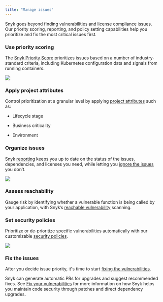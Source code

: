 ```yaml
---
title: "Manage issues"
---
```


Snyk goes beyond finding vulnerabilities and license compliance issues. Our priority scoring, reporting, and policy setting capabilities help you prioritize and fix the most critical issues first.

### Use priority scoring

The [Snyk Priority Score](/manage-issues/issue-management/priority-score) prioritizes issues based on a number of industry-standard criteria, including Kubernetes configuration data and signals from running containers.

![](/images/image%20(292).png)

### Apply project attributes

Control prioritization at a granular level by applying [project attributes](/manage-issues/introduction-to-snyk-projects/project-attributes) such as:

* Lifecycle stage

* Business criticality

* Environment

### Organize issues

Snyk [reporting](https://github.com/snyk/user-docs/blob/main/docs/features/fixing-and-prioritizing-issues/broken-reference/README.md) keeps you up to date on the status of the issues, dependencies, and licenses you need, while letting you [ignore the issues](/manage-issues/issue-management/ignore-issues) you don’t.

![](/images/image%20(312)%20(1).png)

### Assess reachability

Gauge risk by identifying whether a vulnerable function is being called by your application, with Snyk’s [reachable vulnerability](/manage-issues/issue-management/reachable-vulnerabilities) scanning.

### Set security policies

Prioritize or de-prioritize specific vulnerabilities automatically with our customizable [security policies](/manage-issues/security-policies).

![](/images/image%20(112).png)

### Fix the issues

After you decide issue priority, it's time to start [fixing the vulnerabilities](/manage-issues/starting-to-fix-vulnerabilities).

Snyk can generate automatic PRs for upgrades and suggest recommended fixes. See [Fix your vulnerabilities](/manage-issues/starting-to-fix-vulnerabilities/fix-your-vulnerabilities) for more information on how Snyk helps you maintain code security through patches and direct dependency upgrades.